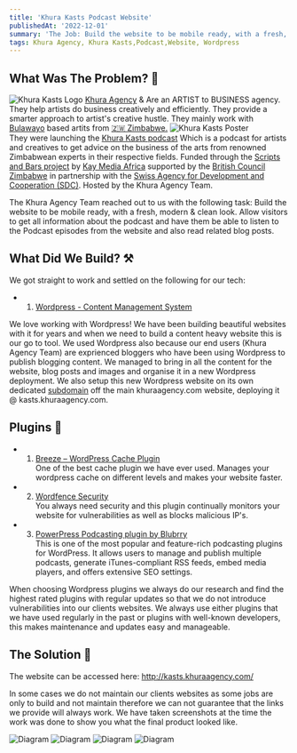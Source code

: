 ```yaml
---
title: 'Khura Kasts Podcast Website'
publishedAt: '2022-12-01'
summary: 'The Job: Build the website to be mobile ready, with a fresh, modern & clean look. Allow visitors to get all information about the podcast and have them be able to listen to the Podcast episodes from the website and also read related blog posts.'
tags: Khura Agency, Khura Kasts,Podcast,Website, Wordpress
---
```


## What Was The Problem? 🤔
<img src="/khuracasts/logo.jpg" alt="Khura Kasts Logo" width="auto"/>
<a class="hover:text-blue-400 text-blue-300 decoration-blue-400 pointer-mouse" rel="noopener noreferrer" target="_blank" href="https://www.instagram.com/khuraagency/">Khura Agency</a> &
Are an ARTIST to BUSINESS agency. They help artists do business creatively and efficiently. They provide a smarter approach to artist's creative hustle. They mainly work with 
<a class="hover:text-green-600 dark:hover:text-yellow-500 text-green-400 decoration-yellow-400 pointer-mouse" rel="noopener noreferrer" target="_blank" href="https://en.wikipedia.org/wiki/Bulawayo">Bulawayo</a> based artits from 
<a class="hover:text-green-600 dark:hover:text-yellow-500 text-green-400 decoration-yellow-400 pointer-mouse" rel="noopener noreferrer" target="_blank" href="https://en.wikipedia.org/wiki/Zimbabwe">🇿🇼 Zimbabwe.</a> 
<img src="/khuracasts/poster.jpg" alt="Khura Kasts Poster" width="auto"/><br/>
They were launching the <a class="hover:text-blue-600 dark:hover:text-blue-500 text-blue-400 decoration-blue-400 pointer-mouse" rel="noopener noreferrer" target="_blank" href="https://metacast.app/podcast/khura-kasts/3REuIZYe">Khura Kasts podcast</a>
Which is a podcast for artists and creatives to get advice on the business of the arts from renowned Zimbabwean experts in their respective fields. Funded through the <a class="hover:text-green-600 dark:hover:text-yellow-500 text-green-400 decoration-yellow-400 pointer-mouse" rel="noopener noreferrer" target="_blank" href="https://scriptsandbars.com/khura-kasts/">Scripts and Bars project</a> 
by <a class="hover:text-blue-600 dark:hover:text-blue-500 text-blue-400 decoration-blue-400 pointer-mouse" rel="noopener noreferrer" target="_blank" href="https://kaymediaafrica.com/">Kay Media Africa</a> supported by the <a class="hover:text-blue-600 dark:hover:text-blue-500 text-blue-400 decoration-blue-400 pointer-mouse" rel="noopener noreferrer" target="_blank" href="https://www.britishcouncil.co.zw/">British Council Zimbabwe</a> 
in partnership with the <a class="hover:text-red-600 dark:hover:text-red-500 text-red-400 decoration-red-400 pointer-mouse" rel="noopener noreferrer" target="_blank" href="https://www.deza.eda.admin.ch/en">Swiss Agency for Development and Cooperation (SDC)</a>. Hosted by the Khura Agency Team.

The Khura Agency Team reached out to us with the following task:
Build the website to be mobile ready, with a fresh, modern & clean look.
Allow visitors to get all information about the podcast and have them be able to listen to the Podcast episodes from the website and also read related blog posts.


## What Did We Build? ⚒️

We got straight to work and settled on the following for our tech:
- 1. <a href="http://wordpress.org/" rel="noopener noreferrer" target="_blank">Wordpress - Content Management System</a>

We love working with Wordpress! We have been building beautiful websites with it for years and when we need to build a content heavy website this is our go to tool.
We used Wordpress also because our end users (Khura Agency Team) are exprienced bloggers who have been using Wordpress to publish blogging content.
We managed to bring in all the content for the website, blog posts and images and organise it in a new Wordpress deployment. We also setup
this new Wordpress website on its own dedicated <a class="text-blue-400" href="https://en.wikipedia.org/wiki/Subdomain" rel="noopener noreferrer" target="_blank">subdomain</a> 
off the main khuraagency.com website, deploying it @ kasts.khuraagency.com.


## Plugins 🔌
- 1. <a href="https://wordpress.org/plugins/breeze/" rel="noopener noreferrer" target="_blank">Breeze – WordPress Cache Plugin</a><br/>
One of the best cache plugin we have ever used. Manages your wordpress cache on different levels and makes your website faster.

- 2. <a href="https://www.wordfence.com/" rel="noopener noreferrer" target="_blank">Wordfence Security</a><br/>
You always need security and this plugin continually monitors your website for vulnerabilities as well as blocks malicious IP's.

- 3. <a href="https://blubrry.com/services/powerpress-plugin/" rel="noopener noreferrer" target="_blank">PowerPress Podcasting plugin by Blubrry</a><br/>
This is one of the most popular and feature-rich podcasting plugins for WordPress. It allows users to manage and publish multiple podcasts, generate iTunes-compliant RSS feeds, embed media players, and offers extensive SEO settings.

When choosing Wordpress plugins we always do our research and find the highest rated plugins with regular updates so that we do not introduce vulnerabilities
into our clients websites. We always use either plugins that we have used regularly in the past or plugins with well-known developers, this makes maintenance and updates easy and manageable.






## The Solution 🎉
The website can be accessed here: <a class="hover:text-blue-800 text-blue-600 pointer-mouse" rel="noopener noreferrer" target="_blank" href="http://kasts.khuraagency.com/">http://kasts.khuraagency.com/</a>

<p class="text-xs">In some cases we do not maintain our clients websites as some jobs are only to build and not maintain therefore we can not guarantee that the links we provide will always work.
We have taken screenshots at the time the work was done to show you what the final product looked like.</p>

<img src="/khuracasts/1.png" alt="Diagram" width="auto"/>
<img src="/khuracasts/2.png" alt="Diagram" width="auto"/>
<img src="/khuracasts/3.png" alt="Diagram" width="auto"/>
<img src="/khuracasts/4.png" alt="Diagram" width="auto"/>

